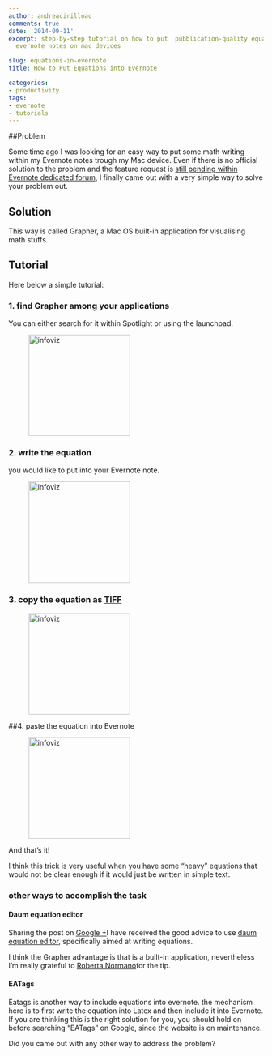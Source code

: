 ```yaml
---
author: andreacirilloac
comments: true
date: '2014-09-11'
excerpt: step-by-step tutorial on how to put  pubblication-quality equations into
  evernote notes on mac devices

slug: equations-in-evernote
title: How to Put Equations into Evernote

categories:
- productivity
tags:
- evernote
- tutorials
---
```


##Problem

Some time ago I was looking for an easy way to put some math writing within my Evernote notes trough my Mac device. Even if there is no official solution to the problem and the feature request is [still pending within Evernote dedicated forum](https://discussion.evernote.com/topic/111535-writing-math-symbols-and-equations/), I finally came out with a very simple way to solve your problem out.

## Solution



This way is called Grapher, a Mac OS built-in application for visualising math stuffs.


## Tutorial


Here below a simple tutorial:

### 1. find Grapher among your applications

You can either search for it within Spotlight or using the launchpad.

<a><figure class= "post_image" >
<img src="http://andreacirilloblog.files.wordpress.com/2014/09/1equations-in-evernote.jpg"  alt="infoviz" style="width: 200px;"/>
</figure></a>


### 2. write the equation

you would like to put into your Evernote note.

<a><figure class= "post_image" >
<img src="http://andreacirilloblog.files.wordpress.com/2014/09/2-equations-in-evernote.jpeg"  alt="infoviz" style="width: 200px;"/>
</figure></a>





### 3. copy the equation as [TIFF](http://http://it.wikipedia.org/wiki/Tagged_Image_File_Format)

<a><figure class= "post_image" >
<img src="https://andreacirilloblog.files.wordpress.com/2014/09/screen-shot-2014-09-11-at-17-55-17.png"  alt="infoviz" style="width: 200px;"/>
</figure></a>

##4. paste the equation into Evernote

<a><figure class= "post_image" >
<img src="https://andreacirilloblog.files.wordpress.com/2014/09/3-equations-in-evernote.jpg"  alt="infoviz" style="width: 200px;"/>
</figure></a>

And that’s it!

I think this trick is very useful when you have some "heavy" equations that would not be clear enough if it would just be written in simple text.

### other ways to accomplish the task

#### Daum equation editor

Sharing the post on [Google + ](https://plus.google.com/u/0/+AndreaCirilloAC/posts/SGCWuFYcyDy?cfem=1)I have received the good advice to use [daum equation editor](https://itunes.apple.com/it/app/daum-equation-editor/id540665783?mt=12), specifically aimed at writing equations.

I think the Grapher advantage is that is a built-in application, nevertheless I'm really grateful to [Roberta Normano ](https://plus.google.com/u/0/114794468455584031025/about)for the tip.

#### EATags

Eatags is another way to include equations into evernote. the mechanism here is to first write the equation into Latex and then include it into Evernote.
If you are thinking this is the right solution for you, you should hold on before searching "EATags" on Google, since the website is on maintenance.

Did you came out with any other way to address the problem?
